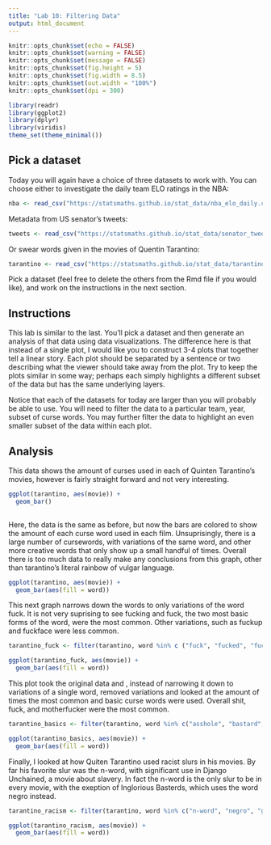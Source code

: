 ---
title: "Lab 10: Filtering Data"
output: html_document
---

```{r setup, include=FALSE}
knitr::opts_chunk$set(echo = FALSE)
knitr::opts_chunk$set(warning = FALSE)
knitr::opts_chunk$set(message = FALSE)
knitr::opts_chunk$set(fig.height = 5)
knitr::opts_chunk$set(fig.width = 8.5)
knitr::opts_chunk$set(out.width = "100%")
knitr::opts_chunk$set(dpi = 300)

library(readr)
library(ggplot2)
library(dplyr)
library(viridis)
theme_set(theme_minimal())
```

## Pick a dataset

Today you will again have a choice of three datasets to work with. You can
choose either to investigate the daily team ELO ratings in the NBA:

```{r}
nba <- read_csv("https://statsmaths.github.io/stat_data/nba_elo_daily.csv")
```

Metadata from US senator's tweets:

```{r}
tweets <- read_csv("https://statsmaths.github.io/stat_data/senator_tweets_meta.csv")
```

Or swear words given in the movies of Quentin Tarantino:

```{r}
tarantino <- read_csv("https://statsmaths.github.io/stat_data/tarantino.csv")
```

Pick a dataset (feel free to delete the others from the Rmd file if you would
like), and work on the instructions in the next section.

## Instructions

This lab is similar to the last. You'll pick a dataset and then generate an
analysis of that data using data visualizations. The difference here is that
instead of a single plot, I would like you to construct 3-4 plots that
together tell a linear story. Each plot should be separated by a sentence or
two describing what the viewer should take away from the plot. Try to keep the
plots similar in some way; perhaps each simply highlights a different subset
of the data but has the same underlying layers.

Notice that each of the datasets for today are larger than you will probably
be able to use. You will need to filter the data to a particular team, year,
subset of curse words. You may further filter the data to highlight an even
smaller subset of the data within each plot.

## Analysis
This data shows the amount of curses used in each of Quinten Tarantino's movies, however is fairly straight forward and not very interesting.
```{r}
ggplot(tarantino, aes(movie)) +
  geom_bar()
  
```
Here, the data is the same as before, but now the bars are colored to show the amount of each curse word used in each film. Unsuprisingly, there is a large number of cursewords, with variations of the same word, and other more creative words that only show up a small handful of times. Overall there is too much data to really make any conclusions from this graph, other than tarantino's literal rainbow of vulgar language. 
```{r}
ggplot(tarantino, aes(movie)) +
  geom_bar(aes(fill = word))
```
This next graph narrows down the words to only variations of the word fuck. It is not very suprising to see fucking and fuck, the two most basic forms of the word, were the most common. Other variations, such as fuckup and fuckface were less common. 

```{r}
tarantino_fuck <- filter(tarantino, word %in% c ("fuck", "fucked", "fucker", "fuckers", "fuckface", "fuckhead", "fucking", "fucks", "fuckup"))

ggplot(tarantino_fuck, aes(movie)) +
  geom_bar(aes(fill = word))

```
This plot took the original data and , instead of narrowing it down to variations of a single word, removed variations and looked at the amount of times the most common and basic curse words were used. Overall shit, fuck, and motherfucker were the most common. 
```{r}
tarantino_basics <- filter(tarantino, word %in% c("asshole", "bastard", "bitch", "bullshit", "cunt", "damn", "dick", "fuck", "hell", "motherfucker", "n-word", "pussy", "shit", "slut"))

ggplot(tarantino_basics, aes(movie)) +
  geom_bar(aes(fill = word))
```
Finally, I looked at how Quiten Tarantino used racist slurs in his movies. By far his favorite slur was the n-word, with significant use in Django Unchained, a movie about slavery. In fact the n-word is the only slur to be in every movie, with the exeption of Inglorious Basterds, which uses the word negro instead. 
```{r}
tarantino_racism <- filter(tarantino, word %in% c("n-word", "negro", "gook", "gooks", "jap", "japs", "jew (verb)", "n-word", "negro", "squaw", "slope", "wetback"))

ggplot(tarantino_racism, aes(movie)) +
  geom_bar(aes(fill = word))
```





